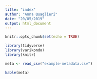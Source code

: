 ```yaml
---
title: "index"
author: "Anna Quaglieri"
date: "20/05/2019"
output: html_document
---
```


```r
knitr::opts_chunk$set(echo = TRUE)
```

```r
library(tidyverse)
library(varikondo)
library(knitr)

meta <- read_csv("example-metadata.csv")

kable(meta)
```

